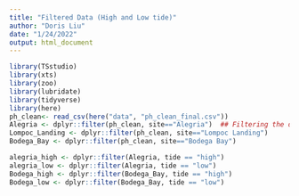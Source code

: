 ```yaml
---
title: "Filtered Data (High and Low tide)"
author: "Doris Liu"
date: "1/24/2022"
output: html_document
---
```


```r
library(TSstudio)
library(xts)
library(zoo)
library(lubridate)
library(tidyverse)
library(here)
ph_clean<- read_csv(here("data", "ph_clean_final.csv"))
Alegria <- dplyr::filter(ph_clean, site=="Alegria")  ## Filtering the data according to different sites
Lompoc_Landing <- dplyr::filter(ph_clean, site=="Lompoc Landing")
Bodega_Bay <- dplyr::filter(ph_clean, site=="Bodega Bay")
```

```r
alegria_high <- dplyr::filter(Alegria, tide == "high")
alegria_low <- dplyr::filter(Alegria, tide == "low")
Bodega_high <- dplyr::filter(Bodega_Bay, tide == "high")
Bodega_low <- dplyr::filter(Bodega_Bay, tide == "low")
```

